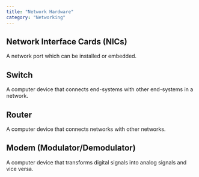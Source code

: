 ```yaml
---
title: "Network Hardware"
category: "Networking"
---
```


## Network Interface Cards (NICs)
A network port which can be installed or embedded.

## Switch
A computer device that connects end-systems with other 
end-systems in a network.

## Router
A computer device that connects networks with other 
networks.

## Modem (Modulator/Demodulator)
A computer device that transforms digital signals into 
analog signals and vice versa.